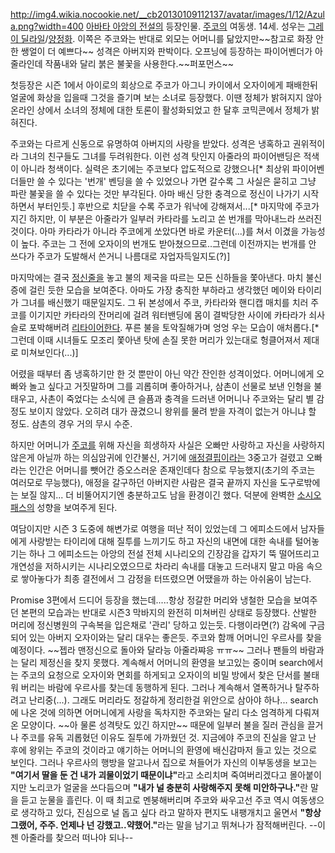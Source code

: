 http://img4.wikia.nocookie.net/__cb20130109112137/avatar/images/1/12/Azula.png?width=400
[[아바타 아앙의 전설]]의 등장인물. [[주코]]의 여동생. 14세. 성우는 [[그레이 딜라일]]/[[양정화]]. 이쪽은 주코와는 반대로 외모는 어머니를 닮았지만~~참고로 화장 안 한 쌩얼이 더 예쁘다~~ 성격은 아버지와 판박이다.  오프닝에 등장하는 파이어벤더가 아줄라인데 작품내와 달리 붉은 불꽃을 사용한다.~~퍼포먼스~~

첫등장은 시즌 1에서 아이로의 회상으로 주코가 아그니 카이에서 오자이에게 패배한뒤 얼굴에 화상을 입을때 그것을 즐기며 보는 소녀로 등장했다.  이땐 정체가 밝혀지지 않아 온라인 상에서 소녀의 정체에 대한 토론이 활성화되었고 한 달후 코믹콘에서 정체가 밝혀진다.

주코와는 다르게 신동으로 유명하여 아버지의 사랑을 받았다. 성격은 냉혹하고 권위적이라 그녀의 친구들도 그녀를 두려워한다. 이런 성격 탓인지 아줄라의 파이어밴딩은 적색이 아니라 청색이다. 실력은 초기에는 주코보다 압도적으로 강했으나[* 최상위 파이어벤더들만 쓸 수 있다는 '번개' 벤딩을 쓸 수 있었으나 가면 갈수록 그 사실은 묻히고 그냥 파란 불꽃을 쓸 수 있다는 것만 부각된다. 아마 배신 당한 충격으로 정신이 나가기 시작하면서 부터인듯.] 후반으로 치닫을 수록 주코가 워낙에 강해져서...[* 마지막에 주코가 지긴 하지만, 이 부분은 아줄라가 일부러 카타라를 노리고 쏜 번개를 막아내느라 쓰러진 것이다. 아마 카타라가 아니라 주코에게 쏘았다면 바로 카운터(...)를 쳐서 이겼을 가능성이 높다. 주코는 그 전에 오자이의 번개도 받아쳤으므로..그런데 이전까지는 번개를 안 쓰다가 주코가 도발해서 쓴거니 나름대로 자업자득일지도(?)]

마지막에는 결국 [[정신줄]]을 놓고 불의 제국을 따르는 모든 신하들을 쫓아낸다. 마치 불신증에 걸린 듯한 모습을 보여준다. 아마도 가장 충직한 부하라고 생각했던 메이와 타이리가 그녀를 배신했기 때문일지도. 그 뒤 본성에서 주코, 카타라와 핸디캡 매치를 치러 주코를 이기지만 카타라의 잔머리에 걸려 워터밴딩에 몸이 결박당한 사이에 카타라가 쇠사슬로 포박해버려 [[리타이어]]한다. 푸른 불을 토악질해가며 엉엉 우는 모습이 애처롭다.[* 그런데 이때 시녀들도 모조리 쫓아낸 탓에 손질 못한 머리가 있는대로 헝클어져서 제대로 미쳐보인다(...)]

어렸을 때부터 좀 냉혹하기만 한 것 뿐만이 아닌 약간 잔인한 성격이었다. 어머니에게 오빠와 놀고 싶다고 거짓말하며 그를 괴롭히며 좋아하거나, 삼촌이 선물로 보낸 인형을 불태우고, 사촌이 죽었다는 소식에 큰 슬픔과 충격을 드러낸 어머니나 주코와는 달리 별 감정도 보이지 않았다. 오히려 대가 끊겼으니 왕위를 물려 받을 자격이 없는거 아니냐 할 정도. 삼촌의 경우 거의 무시 수준.  

하지만 어머니가 [[주코]]를 위해 자신을 희생하자 사실은 오빠만 사랑하고 자신을 사랑하지 않은게 아닐까 하는 의심암귀에 인간불신, 거기에 [[애정결핍]]이라는 3중고가 걸렸고 오빠라는 인간은 어머니를 뺏어간 증오스러운 존재인데다 참으로 무능했지(초기의 주코는 여러모로 무능했다), 애정을 갈구하던 아버지란 사람은 결국 끝까지 자신을 도구로밖에는 보질 않지... 더 비뚤어지기엔 충분하고도 남을 환경이긴 했다.  덕분에 완벽한 [[소시오패스]]의 성향을 보여주게 된다.

여담이지만 시즌 3 도중에 해변가로 여행을 떠난 적이 있었는데 그 에피소드에서 남자들에게 사랑받는 타이리에 대해 질투를 느끼기도 하고 자신의 내면에 대한 속내를 털어놓기는 하나 그 에피소드는 아앙의 전설 전체 시나리오의 긴장감을 갑자기 뚝 떨어뜨리고 개연성을 저하시키는 시나리오였으므로 차라리 속내를 대놓고 드러내지 말고 마음 속으로 쌓아놓다가 최종 결전에서 그 감정을 터뜨렸으면 어땠을까 하는 아쉬움이 남는다.

Promise 3편에서 드디어 등장을 했는데.....항상 정갈한 머리와 냉철한 모습을 보여주던 본편의 모습과는 반대로 시즌3 막바지의 완전히 미쳐버린 상태로 등장했다.  산발한 머리에 정신병원의 구속복을 입은채로 '관리' 당하고 있는듯.  다행이라면(?) 감옥에 구금되어 있는 아버지 오자이와는 달리 대우는 좋은듯.  주코와 함깨 어머니인 우르사를 찾을 예정이다. ~~젭라 맨정신으로 돌아와 달라능 아줄라쨔응 ㅠㅠ~~ 
그러나 팬들의 바람과는 달리 제정신을 찾지 못했다. 계속해서 어머니의 환영을 보고있는 중이며 search에서는 주코의 요청으로 오자이와 면회를 하게되고 오자이의 비밀 방에서 찾은 단서를 불태워 버리는 바람에 우르사를 찾는데 동행하게 된다. 그러나 계속해서 열폭하거나 탈주하려고 난리중(...).  그래도 머리라도 정갈하게 정리한걸 위안으로 삼아야 하나...
search에 나온 것에 의하면 어머니에게 사랑을 독차지한 주코와는 달리 다소 엄격하게 다뤄져 온 모양이다. ~~아 물론 성격탓도 있긴 하지만~~ 때문에 일부러 불을 질러 관심을 끌거나 주코를 유독 괴롭혔던 이유도 질투에 가까웠던 것. 지금에야 주코의 진실을 알고 난 후에 왕위는 주코의 것이라고 얘기하는 어머니의 환영에 배신감마저 들고 있는 것으로 보인다. 그러나 우르사의 행방을 알고나서 집으로 쳐들어가 자신의 이부동생을 보고는 '''"여기서 딸을 둔 건 내가 괴물이었기 때문이냐"'''라고 소리치며 죽여버리겠다고 몰아붙이지만 노리코가 얼굴을 쓰다듬으며 '''"내가 널 충분히 사랑해주지 못해 미안하구나."'''란 말을 듣고 눈물을 흘린다. 이 때 최고로 멘붕해버리며 주코와 싸우고선 주코 역시 여동생으로 생각하고 있다, 진심으로 널 돕고 싶다 라고 말하자 편지도 내팽개치고 울면서 '''"항상 그랬어, 주주. 언제나 넌 강했고..약했어."'''라는 말을 남기고 뛰쳐나가 잠적해버린다. --이젠 아줄라를 찾으러 떠나야 되나--
